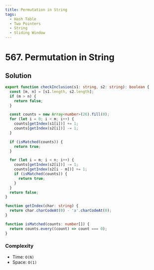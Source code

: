 ```yaml
---
title: Permutation in String
tags:
  - Hash Table
  - Two Pointers
  - String
  - Sliding Window
---
```


# 567. Permutation in String

<Badges>
  <LevelBadge level="medium" />
  <TopicBadge name="Hash Table" slug="hash-table" />
  <TopicBadge name="Two Pointers" slug="two-pointers" />
  <TopicBadge name="String" slug="string" />
  <TopicBadge name="Sliding Window" slug="sliding-window" />
</Badges>

## Solution

```typescript filename="solution.ts" copy
export function checkInclusion(s1: string, s2: string): boolean {
  const [m, n] = [s1.length, s2.length];
  if (m > n) {
    return false;
  }

  const counts = new Array<number>(26).fill(0);
  for (let i = 0; i < m; i++) {
    counts[getIndex(s1[i])] += 1;
    counts[getIndex(s2[i])] -= 1;
  }

  if (isMatched(counts)) {
    return true;
  }

  for (let i = m; i < n; i++) {
    counts[getIndex(s2[i])] -= 1;
    counts[getIndex(s2[i - m])] += 1;
    if (isMatched(counts)) {
      return true;
    }
  }
  return false;
}

function getIndex(char: string) {
  return char.charCodeAt(0) - 'a'.charCodeAt(0);
}

function isMatched(counts: number[]) {
  return counts.every((count) => count === 0);
}
```

### Complexity

- Time: `O(N)`
- Space: `O(1)`

<ProblemLink
  codingSite="leetcode"
  href="https://leetcode.com/problems/permutation-in-string"
  title="Permutation in String"
/>
